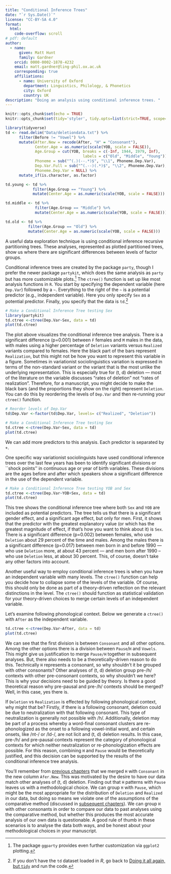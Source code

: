 ```yaml
---
title: "Conditional Inference Trees"
date: "`r Sys.Date()`"
license: "CC-BY-SA 4.0"
format: 
  html:
    code-overflow: scroll
# pdf: default
author:
  - name:
      given: Matt Hunt
      family: Gardner
    orcid: 0000-0002-1878-4232
    email: matt.gardner@ling-phil.ox.ac.uk
    corresponding: true
    affiliations:
      - name: University of Oxford 
        department: Linguistics, Philology, & Phonetics
        city: Oxford
        country: UK
description: "Doing an analysis using conditional inference trees. "
---
```


```r
knitr::opts_chunk$set(echo = TRUE)
knitr::opts_chunk$set(tidy='styler', tidy.opts=list(strict=TRUE, scope="tokens"), tidy = TRUE)
```

```r
library(tidyverse)
td <- read.delim("Data/deletiondata.txt") %>%
      filter(Before != "Vowel") %>%
      mutate(After.New = recode(After, "H" = "Consonant"),  
             Center.Age = as.numeric(scale(YOB, scale = FALSE)),
             Age.Group = cut(YOB, breaks = c(-Inf, 1944, 1979, Inf), 
                                  labels = c("Old", "Middle", "Young")),
             Phoneme = sub("^(.)(--.*)$", "\\1", Phoneme.Dep.Var),
             Dep.Var.Full = sub("^(.--)(.*)$", "\\2", Phoneme.Dep.Var),
             Phoneme.Dep.Var = NULL) %>%
      mutate_if(is.character, as.factor)

td.young <- td %>% 
            filter(Age.Group == "Young") %>%
            mutate(Center.Age = as.numeric(scale(YOB, scale = FALSE)))

td.middle <- td %>% 
             filter(Age.Group == "Middle") %>%
             mutate(Center.Age = as.numeric(scale(YOB, scale = FALSE)))

td.old <- td %>% 
          filter(Age.Group == "Old") %>%
          mutate(Center.Age = as.numeric(scale(YOB, scale = FALSE)))
```


A useful data exploration technique is using conditional inference recursive partitioning trees. These analyses, represented as plotted partitioned trees, show us where there are significant differences between levels of factor groups.

Conditional inference trees are created by the package `party`, though I prefer the newer package `partykit`, which does the same analysis as `party` but has more customizable plots.[^1] The `ctree()` function is set up like most analysis functions in `R`. You start by specifying the dependent variable (here `Dep.Var`) followed by a `~`. Everything to the right of the `~` is a potential predictor (e.g., independent variable). Here  you only specify `Sex` as a potential predictor. Finally, you specify that the data is `td`.[^2] 

[^1]: The package `ggparty` provides even further customization via `ggplot2` plotting.

[^2]: If you don't have the `td` dataset loaded in *R*, go back to [Doing it all again, but `tidy`](050_lvcr.qmd) and run the code.

```r
# Make a Conditional Inference Tree testing Sex
library(partykit)
td.ctree <-ctree(Dep.Var~Sex, data = td)
plot(td.ctree)
```

The plot above visualizes the conditional inference tree analysis. There is a significant difference (p=0.001) between `F` females and `M` males in the data, with males using a higher percentage of `Deletion` variants versus `Realized` variants compared to females. Here the black part of the bars represent `Realization`, but this might not be how you want to represent this variable in a figure. Sometimes in variationist sociolinguistics variation is expressed in terms of the non-standard variant or the variant that is the most unlike the underlying representation. This is especially true for (t, d) deletion --- most of the literature on the variable discusses "rates of deletion" not "rates of realization". Therefore, for a manuscript, you might decide to make the black bars (and the proportions they show on the right)  represent `Deletion`. You can do this by reordering the levels of `Dep.Var` and then re-running your `ctree()` function. 
```r
# Reorder levels of Dep.Var
td$Dep.Var <-factor(td$Dep.Var, levels= c("Realized", "Deletion"))

# Make a Conditional Inference Tree testing Sex
td.ctree <-ctree(Dep.Var~Sex, data = td)
plot(td.ctree)
```
We can add more predictors to this analysis. Each predictor is separated by  `+`. 

One specific way variationist sociolinguists have used conditional inference trees over the last few years has been to identify significant divisions or ``shock points'' in continuous age or year of birth variables. These divisions are the ages before and after which speakers show a significant difference in the use of  the dependent variable.

```r
# Make a Conditional Inference Tree testing YOB and Sex
td.ctree <-ctree(Dep.Var~YOB+Sex, data = td)
plot(td.ctree)
``` 
This tree shows the conditional inference tree where both `Sex` and `YOB` are included as potential predictors. The tree tells us that there is a significant gender effect, and a significant age effect, but only for men. First, it shows that the predictor with the greatest explanatory value (or which has the greatest magnitude of effect, if that's how you want to think about it) is `Sex`. There is a significant difference (p=0.002) between females, who use `Deletion` about  29 percent of the time and males. Among the males there is a significant difference (p=0.017) between men born in and before 1990 --- who use `Deletion` more, at about 43 percent --- and men born after 1990 -- who use `Deletion` less, at about 30 percent.  This, of course, doesn't take any other factors into account. 


Another useful way to employ conditional inference trees is when you have an independent variable with many levels. The `ctree()` function can help you decide how  to collapse some of the levels of the variable. Of course, this should  only be done as part of a theory-driven reflection on the relevant distinctions in the level. The `ctree()` should function as statistical validation for your theory-driven choices to merge certain levels of an independent variable. 

Let's examine following phonological context. Below we generate a `ctree()` with `After` as the independent variable. 

```r
td.ctree <-ctree(Dep.Var~After, data = td)
plot(td.ctree)
```

We can see that the first division is between `Consonant` and all other options. Among the other options there is a division between `Pause`/`H` and `Vowels`. This might give us justification to merge `Pause/H` together in subsequent analyses. But, there also needs to be a theoretically-driven reason to do this. Technically `H` represents a consonant, so why shouldn't it be grouped with other consonants? Other analyses of (t, d) deletion group pre-/h/ contexts with other pre-consonant contexts, so why shouldn't we here? This is why your decisions need to be guided by theory. Is there a good theoretical reason why pre-pausal and pre-/h/ contexts should be merged? Well, in this case, yes there is. 

If `Deletion` vs `Realization` is effected by following phonological context, why might that be? Firstly, if there is a following consonant, deletion could be due to neutralization with that following consonant. This type of neutralization is generally not possible with /h/. Additionally, deletion may be part of a process whereby a word-final consonant clusters are re-phonologized as the onset to a following vowel-initial word, and certain onsets, like /nt-/ or /ld-/, are not licit and (t, d) deletion results. In this case, pre-/h/ and pre-pausal contexts represent the category of phonological contexts for which neither neutralization or re-phonologization effects are possible. For this reason, combining `H` and `Pause` would be theoretically justified, and this decision can be supported by the results of the conditional inference tree analysis.  

::: callout-warning
You'll remember from [previous chapters](040_lvcr.qmd) that we merged `H` with `Consonant` in the new column `Afer.New`. This was motivated by the desire to have our data match other analyses of (t, d) deletion. Finding out that `H` patterns with `Pause` leaves us with a methodological choice. We can group `H` with `Pause`, which might be the most appropriate for the distribution of `Deletion` and `Realized` in our data, but doing so means we violate one of the assumptions of the comparative method (discussed in [subsequent chapters](100_lvcr.qmd)). We can group `H` with other consonants in order to compare our data to past analyses using the comparative method, but whether this produces the most accurate analysis of our own data is questionable. A good rule of thumb in these scenarios is to analyse the data both ways, and be honest about your methodological choices in your manuscript. 
:::
